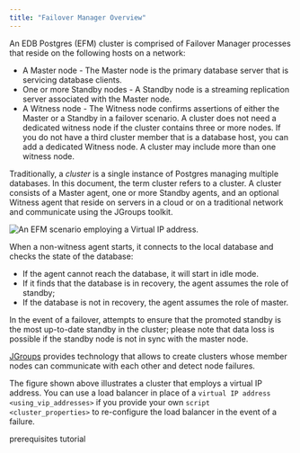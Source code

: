 ```yaml
---
title: "Failover Manager Overview"
---
```


<div id="failover_manager_overview" class="registered_link"></div>

An EDB Postgres (EFM) cluster is comprised of Failover Manager processes that reside on the following hosts on a network:

-   A Master node - The Master node is the primary database server that is servicing database clients.
-   One or more Standby nodes - A Standby node is a streaming replication server associated with the Master node.
-   A Witness node - The Witness node confirms assertions of either the Master or a Standby in a failover scenario. A cluster does not need a dedicated witness node if the cluster contains three or more nodes. If you do not have a third cluster member that is a database host, you can add a dedicated Witness node. A cluster may include more than one witness node.

Traditionally, a *cluster* is a single instance of Postgres managing multiple databases. In this document, the term cluster refers to a cluster. A cluster consists of a Master agent, one or more Standby agents, and an optional Witness agent that reside on servers in a cloud or on a traditional network and communicate using the JGroups toolkit.

![*An EFM scenario employing a Virtual IP address.*](../images/failover_manager_overview.png)

When a non-witness agent starts, it connects to the local database and checks the state of the database:

-   If the agent cannot reach the database, it will start in idle mode.
-   If it finds that the database is in recovery, the agent assumes the role of standby;
-   If the database is not in recovery, the agent assumes the role of master.

In the event of a failover, attempts to ensure that the promoted standby is the most up-to-date standby in the cluster; please note that data loss is possible if the standby node is not in sync with the master node.

[JGroups](http://www.jgroups.org/) provides technology that allows to create clusters whose member nodes can communicate with each other and detect node failures.

The figure shown above illustrates a cluster that employs a virtual IP address. You can use a load balancer in place of a `virtual IP address <using_vip_addresses>` if you provide your own `script <cluster_properties>` to re-configure the load balancer in the event of a failure.

<div class="toctree" data-maxdepth="3">

prerequisites tutorial

</div>
